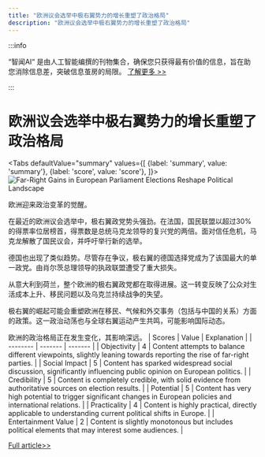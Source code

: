 ```yaml
---
title: "欧洲议会选举中极右翼势力的增长重塑了政治格局"
description: "欧洲议会选举中极右翼势力的增长重塑了政治格局"
---
```



:::info

“智闻AI“ 是由人工智能编撰的刊物集合，确保您只获得最有价值的信息，旨在助您消除信息差，突破信息茧房的局限。  [了解更多 >>](/)

:::

# 欧洲议会选举中极右翼势力的增长重塑了政治格局


<Tabs
	defaultValue="summary"
	values={[
	{label: 'summary', value: 'summary'},
	{label: 'score', value: 'score'},
]}>
<TabItem value="summary">
<img
  src="https://image.informedainews.com/2024/06/Soc-qNS-1718077423-0.jpg"
  alt="Far-Right Gains in European Parliament Elections Reshape Political Landscape"
/>



欧洲迎来政治变革的觉醒。

在最近的欧洲议会选举中，极右翼政党势头强劲。在法国，国民联盟以超过30%的得票率位居榜首，得票数是总统马克龙领导的复兴党的两倍。面对信任危机，马克龙解散了国民议会，并呼吁举行新的选举。

德国也出现了类似趋势。尽管存在争议，极右翼的德国选择党成为了该国最大的单一政党。由肖尔茨总理领导的执政联盟遭受了重大损失。

从意大利到荷兰，整个欧洲的极右翼政党都在取得进展。这一转变反映了公众对生活成本上升、移民问题以及乌克兰持续战争的失望。

极右翼的崛起可能会重塑欧洲在移民、气候和外交事务（包括与中国的关系）方面的政策。这一政治动荡也与全球右翼运动产生共鸣，可能影响国际动态。

欧洲的政治格局正在发生变化，其影响深远。
</TabItem>
<TabItem value="score">
	| Scores     | Value   | Explanation |
	| -------- | ------- | ------- |
	| Objectivity  | 4    | Content attempts to balance different viewpoints, slightly leaning towards reporting the rise of far-right parties.    |
	| Social Impact | 5     | Content has sparked widespread social discussion, significantly influencing public opinion on European politics.    |
	| Credibility    | 5    | Content is completely credible, with solid evidence from authoritative sources on election results.    |
	| Potential    | 5    | Content has very high potential to trigger significant changes in European policies and international relations.    |
	| Practicality    | 4    | Content is highly practical, directly applicable to understanding current political shifts in Europe.    |
	| Entertainment Value    | 2    | Content is slightly monotonous but includes political elements that may interest some audiences.    |
</TabItem>
</Tabs>

[Full article>>](https://wallstreetcn.com/articles/3716865)
